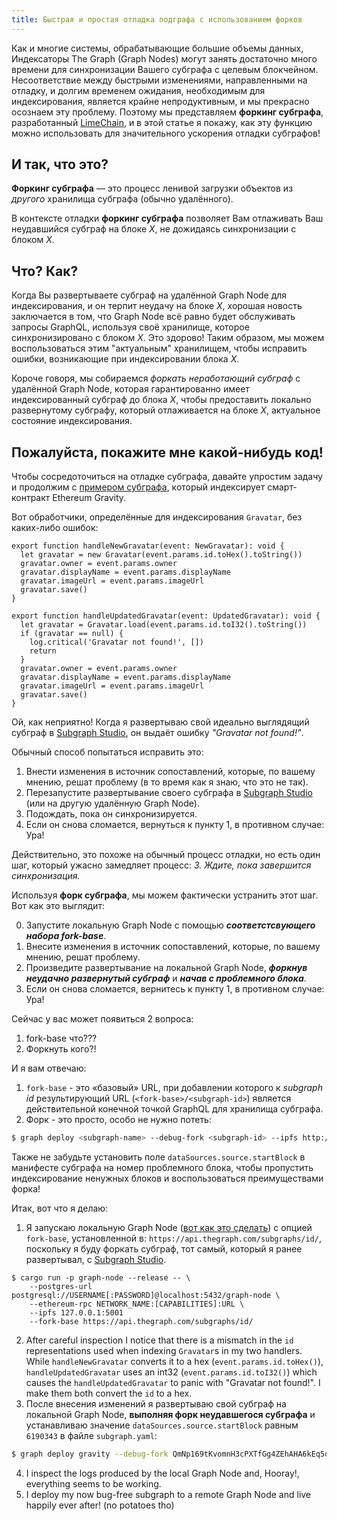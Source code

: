 ```yaml
---
title: Быстрая и простая отладка подграфа с использованием форков
---
```


Как и многие системы, обрабатывающие большие объемы данных, Индексаторы The Graph (Graph Nodes) могут занять достаточно много времени для синхронизации Вашего субграфа с целевым блокчейном. Несоответствие между быстрыми изменениями, направленными на отладку, и долгим временем ожидания, необходимым для индексирования, является крайне непродуктивным, и мы прекрасно осознаем эту проблему. Поэтому мы представляем **форкинг субграфа**, разработанный [LimeChain](https://limechain.tech/), и в этой статье я покажу, как эту функцию можно использовать для значительного ускорения отладки субграфов!

## И так, что это?

**Форкинг субграфа** — это процесс ленивой загрузки объектов из _другого_ хранилища субграфа (обычно удалённого).

В контексте отладки **форкинг субграфа** позволяет Вам отлаживать Ваш неудавшийся субграф на блоке _X_, не дожидаясь синхронизации с блоком _X_.

## Что? Как?

Когда Вы развертываете субграф на удалённой Graph Node для индексирования, и он терпит неудачу на блоке _X_, хорошая новость заключается в том, что Graph Node всё равно будет обслуживать запросы GraphQL, используя своё хранилище, которое синхронизировано с блоком _X_. Это здорово! Таким образом, мы можем воспользоваться этим "актуальным" хранилищем, чтобы исправить ошибки, возникающие при индексировании блока _X_.

Короче говоря, мы собираемся _форкать неработающий субграф_ с удалённой Graph Node, которая гарантированно имеет индексированный субграф до блока _X_, чтобы предоставить локально развернутому субграфу, который отлаживается на блоке _X_, актуальное состояние индексирования.

## Пожалуйста, покажите мне какой-нибудь код!

Чтобы сосредоточиться на отладке субграфа, давайте упростим задачу и продолжим с [примером субграфа](https://github.com/graphprotocol/graph-tooling/tree/main/examples/ethereum-gravatar), который индексирует смарт-контракт Ethereum Gravity.

Вот обработчики, определённые для индексирования `Gravatar`, без каких-либо ошибок:

```tsx
export function handleNewGravatar(event: NewGravatar): void {
  let gravatar = new Gravatar(event.params.id.toHex().toString())
  gravatar.owner = event.params.owner
  gravatar.displayName = event.params.displayName
  gravatar.imageUrl = event.params.imageUrl
  gravatar.save()
}

export function handleUpdatedGravatar(event: UpdatedGravatar): void {
  let gravatar = Gravatar.load(event.params.id.toI32().toString())
  if (gravatar == null) {
    log.critical('Gravatar not found!', [])
    return
  }
  gravatar.owner = event.params.owner
  gravatar.displayName = event.params.displayName
  gravatar.imageUrl = event.params.imageUrl
  gravatar.save()
}
```

Ой, как неприятно! Когда я развертываю свой идеально выглядящий субграф в [Subgraph Studio](https://thegraph.com/studio/), он выдаёт ошибку _"Gravatar not found!"_.

Обычный способ попытаться исправить это:

1. Внести изменения в источник сопоставлений, которые, по вашему мнению, решат проблему (в то время как я знаю, что это не так).
2. Перезапустите развертывание своего субграфа в [Subgraph Studio](https://thegraph.com/studio/) (или на другую удалённую Graph Node).
3. Подождать, пока он синхронизируется.
4. Если он снова сломается, вернуться к пункту 1, в противном случае: Ура!

Действительно, это похоже на обычный процесс отладки, но есть один шаг, который ужасно замедляет процесс: _3. Ждите, пока завершится синхронизация._

Используя **форк субграфа**, мы можем фактически устранить этот шаг. Вот как это выглядит:

0. Запустите локальную Graph Node с помощью **_соответстсвующего набора fork-base_**.
1. Внесите изменения в источник сопоставлений, которые, по вашему мнению, решат проблему.
2. Произведите развертывание на локальной Graph Node, **_форкнув неудачно развернутый субграф_** и **_начав с проблемного блока_**.
3. Если он снова сломается, вернитесь к пункту 1, в противном случае: Ура!

Сейчас у вас может появиться 2 вопроса:

1. fork-base что???
2. Форкнуть кого?!

И я вам отвечаю:

1. `fork-base` - это «базовый» URL, при добавлении которого к _subgraph id_ результирующий URL (`<fork-base>/<subgraph-id>`) является действительной конечной точкой GraphQL для хранилища субграфа.
2. Форк - это просто, особо не нужно потеть:

```bash
$ graph deploy <subgraph-name> --debug-fork <subgraph-id> --ipfs http://localhost:5001 --node http://localhost:8020
```

Также не забудьте установить поле `dataSources.source.startBlock` в манифесте субграфа на номер проблемного блока, чтобы пропустить индексирование ненужных блоков и воспользоваться преимуществами форка!

Итак, вот что я делаю:

1. Я запускаю локальную Graph Node ([вот как это сделать](https://github.com/graphprotocol/graph-node#running-a-local-graph-node)) с опцией `fork-base`, установленной в: `https://api.thegraph.com/subgraphs/id/`, поскольку я буду форкать субграф, тот самый, который я ранее развертывал, с [Subgraph Studio](https://thegraph.com/studio/).

```
$ cargo run -p graph-node --release -- \
    --postgres-url postgresql://USERNAME[:PASSWORD]@localhost:5432/graph-node \
    --ethereum-rpc NETWORK_NAME:[CAPABILITIES]:URL \
    --ipfs 127.0.0.1:5001
    --fork-base https://api.thegraph.com/subgraphs/id/
```

2. After careful inspection I notice that there is a mismatch in the `id` representations used when indexing `Gravatar`s in my two handlers. While `handleNewGravatar` converts it to a hex (`event.params.id.toHex()`), `handleUpdatedGravatar` uses an int32 (`event.params.id.toI32()`) which causes the `handleUpdatedGravatar` to panic with "Gravatar not found!". I make them both convert the `id` to a hex.
3. После внесения изменений я развертываю свой субграф на локальной Graph Node, **выполняя форк неудавшегося субграфа** и устанавливаю значение `dataSources.source.startBlock` равным `6190343` в файле `subgraph.yaml`:

```bash
$ graph deploy gravity --debug-fork QmNp169tKvomnH3cPXTfGg4ZEhAHA6kEq5oy1XDqAxqHmW --ipfs http://localhost:5001 --node http://localhost:8020
```

4. I inspect the logs produced by the local Graph Node and, Hooray!, everything seems to be working.
5. I deploy my now bug-free subgraph to a remote Graph Node and live happily ever after! (no potatoes tho)
